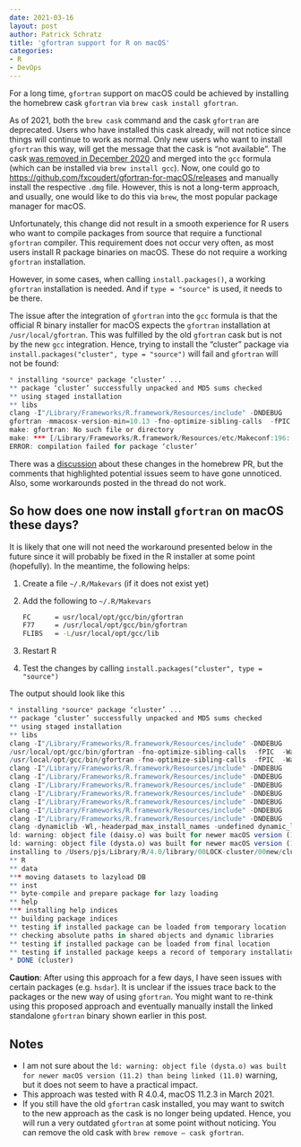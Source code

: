 ```yaml
---
date: 2021-03-16
layout: post
author: Patrick Schratz
title: 'gfortran support for R on macOS'
categories:
- R
- DevOps
---
```


For a long time, `gfortran` support on macOS could be achieved by installing the homebrew cask `gfortran` via `brew cask install gfortran`.

As of 2021, both the `brew cask` command and the cask `gfortran` are deprecated.
Users who have installed this cask already, will not notice since things will continue to work as normal.
Only new users who want to install `gfortran` this way, will get the message that the cask is "not available".
The cask [was removed in December 2020](https://github.com/Homebrew/homebrew-cask/pull/96504) and merged into the `gcc` formula (which can be installed via `brew install gcc`).
Now, one could go to <https://github.com/fxcoudert/gfortran-for-macOS/releases> and manually install the respective `.dmg` file.
However, this is not a long-term approach, and usually, one would like to do this via `brew`, the most popular package manager for macOS.


Unfortunately, this change did not result in a smooth experience for R users who want to compile packages from source that require a functional `gfortran` compiler.
This requirement does not occur very often, as most users install R package binaries on macOS.
These do not require a working `gfortran` installation.

However, in some cases, when calling `install.packages()`, a working `gfortran` installation is needed.
And if `type = "source"` is used, it needs to be there.

The issue after the integration of `gfortran` into the `gcc` formula is that the official R binary installer for macOS expects the `gfortran` installation at `/usr/local/gfortran`.
This was fulfilled by the old `gfortran` cask but is not by the new `gcc` integration.
Hence, trying to install the "cluster" package via `install.packages("cluster", type = "source")` will fail and `gfortran` will not be found:

``` .r
* installing *source* package ‘cluster’ ...
** package ‘cluster’ successfully unpacked and MD5 sums checked
** using staged installation
** libs
clang -I"/Library/Frameworks/R.framework/Resources/include" -DNDEBUG   -I/usr/local/include   -fPIC  -Wall -g -O2  -c clara.c -o clara.o
gfortran -mmacosx-version-min=10.13 -fno-optimize-sibling-calls  -fPIC  -Wall -g -O2  -c daisy.f -o daisy.o
make: gfortran: No such file or directory
make: *** [/Library/Frameworks/R.framework/Resources/etc/Makeconf:196: daisy.o] Error 127
ERROR: compilation failed for package ‘cluster’
```

There was a [discussion](https://github.com/Homebrew/homebrew-cask/issues/96135) about these changes in the homebrew PR, but the comments that highlighted potential issues seem to have gone unnoticed.
Also, some workarounds posted in the thread do not work.

## So how does one now install `gfortran` on macOS these days?

It is likely that one will not need the workaround presented below in the future since it will probably be fixed in the R installer at some point (hopefully).
In the meantime, the following helps:

1.  Create a file `~/.R/Makevars` (if it does not exist yet)

2.  Add the following to `~/.R/Makevars`

    ``` .sh
    FC      = usr/local/opt/gcc/bin/gfortran
    F77     = /usr/local/opt/gcc/bin/gfortran
    FLIBS   = -L/usr/local/opt/gcc/lib
    ```

3.  Restart R

4.  Test the changes by calling `install.packages("cluster", type = "source")`

The output should look like this

``` .r
* installing *source* package ‘cluster’ ...
** package ‘cluster’ successfully unpacked and MD5 sums checked
** using staged installation
** libs
clang -I"/Library/Frameworks/R.framework/Resources/include" -DNDEBUG   -I/usr/local/include   -fPIC  -Wall -g -O2  -c clara.c -o clara.o
/usr/local/opt/gcc/bin/gfortran -fno-optimize-sibling-calls  -fPIC  -Wall -g -O2  -c daisy.f -o daisy.o
/usr/local/opt/gcc/bin/gfortran -fno-optimize-sibling-calls  -fPIC  -Wall -g -O2  -c dysta.f -o dysta.o
clang -I"/Library/Frameworks/R.framework/Resources/include" -DNDEBUG   -I/usr/local/include   -fPIC  -Wall -g -O2  -c fanny.c -o fanny.o
clang -I"/Library/Frameworks/R.framework/Resources/include" -DNDEBUG   -I/usr/local/include   -fPIC  -Wall -g -O2  -c init.c -o init.o
clang -I"/Library/Frameworks/R.framework/Resources/include" -DNDEBUG   -I/usr/local/include   -fPIC  -Wall -g -O2  -c mona.c -o mona.o
clang -I"/Library/Frameworks/R.framework/Resources/include" -DNDEBUG   -I/usr/local/include   -fPIC  -Wall -g -O2  -c pam.c -o pam.o
clang -I"/Library/Frameworks/R.framework/Resources/include" -DNDEBUG   -I/usr/local/include   -fPIC  -Wall -g -O2  -c sildist.c -o sildist.o
clang -I"/Library/Frameworks/R.framework/Resources/include" -DNDEBUG   -I/usr/local/include   -fPIC  -Wall -g -O2  -c spannel.c -o spannel.o
clang -I"/Library/Frameworks/R.framework/Resources/include" -DNDEBUG   -I/usr/local/include   -fPIC  -Wall -g -O2  -c twins.c -o twins.o
clang -dynamiclib -Wl,-headerpad_max_install_names -undefined dynamic_lookup -single_module -multiply_defined suppress -L/Library/Frameworks/R.framework/Resources/lib -L/usr/local/lib -o cluster.so clara.o daisy.o dysta.o fanny.o init.o mona.o pam.o sildist.o spannel.o twins.o -L/usr/local/opt/gcc/lib -F/Library/Frameworks/R.framework/.. -framework R -Wl,-framework -Wl,CoreFoundation
ld: warning: object file (daisy.o) was built for newer macOS version (11.2) than being linked (11.0)
ld: warning: object file (dysta.o) was built for newer macOS version (11.2) than being linked (11.0)
installing to /Users/pjs/Library/R/4.0/library/00LOCK-cluster/00new/cluster/libs
** R
** data
*** moving datasets to lazyload DB
** inst
** byte-compile and prepare package for lazy loading
** help
*** installing help indices
** building package indices
** testing if installed package can be loaded from temporary location
** checking absolute paths in shared objects and dynamic libraries
** testing if installed package can be loaded from final location
** testing if installed package keeps a record of temporary installation path
* DONE (cluster)
```

**Caution**: After using this approach for a few days, I have seen issues with certain packages (e.g. `hsdar`).
It is unclear if the issues trace back to the packages or the new way of using `gfortran`.
You might want to re-think using this proposed approach and eventually manually install the linked standalone `gfortran` binary shown earlier in this post.

## Notes

-   I am not sure about the `ld: warning: object file (dysta.o) was built for newer macOS version (11.2) than being linked (11.0)` warning, but it does not seem to have a practical impact.
-   This approach was tested with R 4.0.4, macOS 11.2.3 in March 2021.
-   If you still have the old `gfortran` cask installed, you may want to switch to the new approach as the cask is no longer being updated. Hence, you will run a very outdated `gfortran` at some point without noticing. You can remove the old cask with `brew remove – cask gfortran`.
